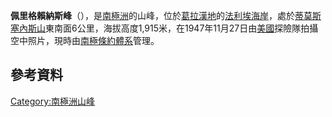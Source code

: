 {{coord|69|9|S|65|50|W|type:mountain_region:AQ|display=title}}

'''佩里格賴納斯峰'''（{{lang-en|Peregrinus Peak}}），是[[南極洲|南極洲]]的山峰，位於[[葛拉漢地|葛拉漢地]]的[[法利埃海岸|法利埃海岸]]，處於[[蒂莫斯塞內斯山|蒂莫斯塞內斯山]]東南面6公里，海拔高度1,915米，在1947年11月27日由[[美國|美國]]探險隊拍攝空中照片，現時由[[南極條約體系|南極條約體系]]管理。

==參考資料==
{{usgs-gazetteer}}

{{DEFAULTSORT:Peregrinus Peak}}
[[Category:南極洲山峰|Category:南極洲山峰]]


{{FallièresCoast-geo-stub}}